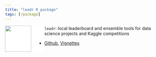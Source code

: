 ```yaml
---
title: "leadr R package"
tags: [rpackage]
---
```


<a><img src="/images/bookmark-tabs.svg" align="left" height=85 style="background-color: white; padding-right: 40px;"/></a>
`leadr`: local leaderboard and ensemble tools for data science projects and Kaggle competitions

  - [Github](https://github.com/tmastny/leadr),
[Vignettes](https://tmastny.github.io/leadr/)

<!--more-->
